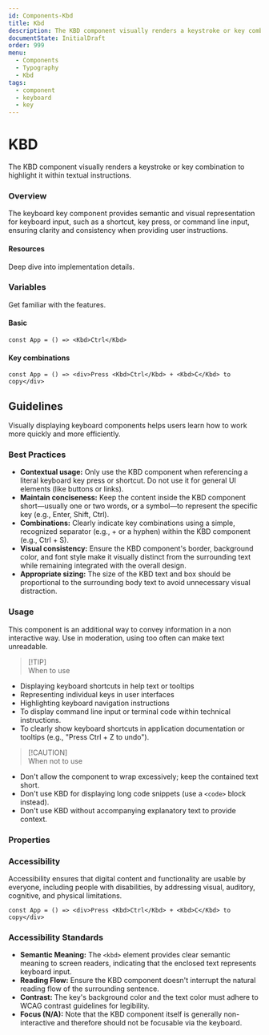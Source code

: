 ```yaml
---
id: Components-Kbd
title: Kbd
description: The KBD component visually renders a keystroke or key combination to highlight it within textual instructions.
documentState: InitialDraft
order: 999
menu:
  - Components
  - Typography
  - Kbd
tags:
  - component
  - keyboard
  - key
---
```


# KBD

The KBD component visually renders a keystroke or key combination to highlight it within textual instructions.

### Overview

The keyboard key component provides semantic and visual representation for keyboard input, such as a shortcut, key press, or command line input, ensuring clarity and consistency when providing user instructions.

#### Resources

Deep dive into implementation details.

### Variables

Get familiar with the features. 

#### Basic
```jsx-live
const App = () => <Kbd>Ctrl</Kbd>
```

#### Key combinations
```jsx-live
const App = () => <div>Press <Kbd>Ctrl</Kbd> + <Kbd>C</Kbd> to copy</div>
```

## Guidelines

Visually displaying keyboard components helps users learn how to work more quickly and more efficiently. 

### Best Practices

- **Contextual usage:** Only use the KBD component when referencing a literal keyboard key press or shortcut. Do not use it for general UI elements (like buttons or links).
- **Maintain conciseness:** Keep the content inside the KBD component short—usually one or two words, or a symbol—to represent the specific key (e.g., Enter, Shift, Ctrl).
- **Combinations:** Clearly indicate key combinations using a simple, recognized separator (e.g., + or a hyphen) within the KBD component (e.g., Ctrl + S).
- **Visual consistency:** Ensure the KBD component's border, background color, and font style make it visually distinct from the surrounding text while remaining integrated with the overall design.
- **Appropriate sizing:** The size of the KBD text and box should be proportional to the surrounding body text to avoid unnecessary visual distraction.

### Usage

This component is an additional way to convey information in a non interactive way. Use in moderation, using too often can make text unreadable.

> [!TIP]\
> When to use
- Displaying keyboard shortcuts in help text or tooltips
- Representing individual keys in user interfaces
- Highlighting keyboard navigation instructions
- To display command line input or terminal code within technical instructions.
- To clearly show keyboard shortcuts in application documentation or tooltips (e.g., "Press Ctrl + Z to undo").

> [!CAUTION]\
> When not to use
- Don't allow the component to wrap excessively; keep the contained text short.
- Don't use KBD for displaying long code snippets (use a `<code>` block instead).
- Don't use KBD without accompanying explanatory text to provide context.

### Properties

<PropsTable id="Kbd" />

### Accessibility

Accessibility ensures that digital content and functionality are usable by everyone, including people with disabilities, by addressing visual, auditory, cognitive, and physical limitations.

```jsx-live
const App = () => <div>Press <Kbd>Ctrl</Kbd> + <Kbd>C</Kbd> to copy</div>
```

### Accessibility Standards

- **Semantic Meaning:** The `<kbd>` element provides clear semantic meaning to screen readers, indicating that the enclosed text represents keyboard input.
- **Reading Flow:** Ensure the KBD component doesn't interrupt the natural reading flow of the surrounding sentence.
- **Contrast:** The key's background color and the text color must adhere to WCAG contrast guidelines for legibility.
- **Focus (N/A):** Note that the KBD component itself is generally non-interactive and therefore should not be focusable via the keyboard.

